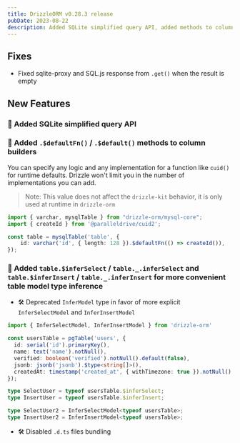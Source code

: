 ```yaml
---
title: DrizzleORM v0.28.3 release
pubDate: 2023-08-22
description: Added SQLite simplified query API, added methods to column builders and to table model type inference. Fixed sqlite-proxy and SQL.js response from .get() when the result is empty.
---
```


## Fixes

- Fixed sqlite-proxy and SQL.js response from `.get()` when the result is empty

## New Features

### 🎉 Added SQLite simplified query API

### 🎉 Added `.$defaultFn()` / `.$default()` methods to column builders

You can specify any logic and any implementation for a function like `cuid()` for runtime defaults. Drizzle won't limit you in the number of implementations you can add.

> Note: This value does not affect the `drizzle-kit` behavior, it is only used at runtime in `drizzle-orm`

```ts
import { varchar, mysqlTable } from "drizzle-orm/mysql-core";
import { createId } from '@paralleldrive/cuid2';

const table = mysqlTable('table', {
	id: varchar('id', { length: 128 }).$defaultFn(() => createId()),
});
```

### 🎉 Added `table.$inferSelect` / `table._.inferSelect` and `table.$inferInsert` / `table._.inferInsert` for more convenient table model type inference

- 🛠 Deprecated `InferModel` type in favor of more explicit `InferSelectModel` and `InferInsertModel`

```ts
import { InferSelectModel, InferInsertModel } from 'drizzle-orm'

const usersTable = pgTable('users', {
  id: serial('id').primaryKey(),
  name: text('name').notNull(),
  verified: boolean('verified').notNull().default(false),
  jsonb: jsonb('jsonb').$type<string[]>(),
  createdAt: timestamp('created_at', { withTimezone: true }).notNull().defaultNow(),
});

type SelectUser = typeof usersTable.$inferSelect;
type InsertUser = typeof usersTable.$inferInsert;

type SelectUser2 = InferSelectModel<typeof usersTable>;
type InsertUser2 = InferInsertModel<typeof usersTable>;
```

- 🛠 Disabled `.d.ts` files bundling
